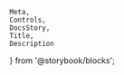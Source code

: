     Meta,
    Controls,
    DocsStory,
    Title,
    Description
} from '@storybook/blocks';

<Meta of={iconsStories} />

<Title of={iconsStories} />
<Description of={iconsStories} />

<DocsStory of={iconsStories.icons} expanded={false} />
<Controls of={iconsStories.icons} />

# Usage Docs

<br />

## Accessibility

When using an icon standalone, and it has a meaning that is not otherwise communicated by adjacent text, set the `role` attribute to `graphics-symbol` and the `aria-label` attribute to a descriptive label that should be used as the accessible name. When slotting an icon into another component, if that component's accessible name fully describes its semantics, it is not neccessary to give the icon its own role and accessible name. For example, when slotting a "+" icon into a button labeled "Add File", the button's label serves as the accessible name and fully describes the button's semantics. In that case, the "+" icon is purely decorative. However, if the button's label was just "File", it would be neccessary to set the icon's role and its `aria-label` to "Add".